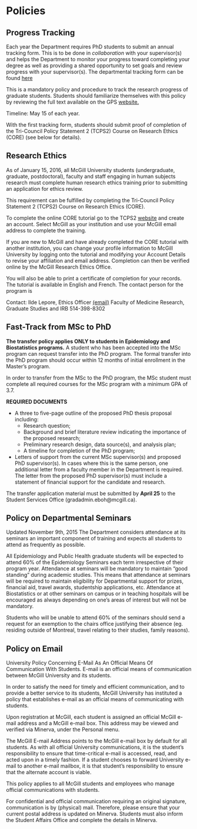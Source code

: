 # Policies

## Progress Tracking
Each year the Department requires PhD students to submit an annual tracking form. This is to be done in *collaboration* with your supervisor(s) and helps the Department to monitor your progress toward completing your degree as well as providing a shared opportunity to set goals and review progress with your supervisor(s). The departmental tracking form can be found [here](https://www.mcgill.ca/epi-biostat-occh/files/epi-biostat-occh/gps_gradstudent_progress_tracking_report_2020.pdf)

This is a mandatory policy and procedure to track the research progress of graduate students. Students should familiarize themselves with this policy by reviewing the full text available on the GPS [website.](https://www.mcgill.ca/gps/students/progress-tracking) 

Timeline: May 15 of each year.

With the first tracking form, students should submit proof of completion of the Tri-Council Policy Statement 2 (TCPS2) Course on Research Ethics (CORE) (see below for details).

## Research Ethics 
As of January 15, 2016, all McGill University students (undergraduate, graduate, postdoctoral), faculty and staff engaging in human subjects research must complete human research ethics training prior to submitting an application for ethics review.

This requirement can be fulfilled by completing the Tri-Council Policy Statement 2 (TCPS2) Course on Research Ethics (CORE).

To complete the online CORE tutorial go to the TCPS2 [website](http://tcps2core.ca/welcome) and create an account. Select McGill as your institution and use your McGill email address to complete the training.

If you are new to McGill and have already completed the CORE tutorial with another institution, you can change your profile information to McGill University by logging onto the tutorial and modifying your Account Details to revise your affiliation and email address. Completion can then be verified online by the McGill Research Ethics Office.

You will also be able to print a certificate of completion for your records. The tutorial is available in English and French. The contact person for the program is 

Contact:
Ilde Lepore, Ethics Officer [(email)](mailto:ilde.lepore@mcgill.ca)
Faculty of Medicine Research, Graduate Studies and IRB
514-398-8302

## Fast-Track from MSc to PhD

**The transfer policy applies ONLY to students in Epidemiology and Biostatistics programs.** A student who has been accepted into the MSc program can request transfer into the PhD program. The formal transfer into the PhD program should occur within 12 months of initial enrollment in the Master's program.

In order to transfer from the MSc to the PhD program, the MSc student must complete all required courses for the MSc program with a minimum GPA of 3.7.

**REQUIRED DOCUMENTS**

- A three to five-page outline of the proposed PhD thesis proposal including:  
  - Research question;
  - Background and brief literature review indicating the importance of the proposed research;
  - Preliminary research design, data source(s), and analysis plan;
  - A timeline for completion of the PhD program;
- Letters of support from the current MSc supervisor(s) and proposed PhD supervisor(s). In cases where this is the same person, one additional letter from a faculty member in the Department is required. The letter from the proposed PhD supervisor(s) must include a statement of financial support for the candidate and research.

The transfer application material must be submitted by **April 25** to the Student Services Office (gradadmin.eboh@mcgill.ca).

## Policy on Departmental Seminars

Updated November 9th, 2015
The Department considers attendance at its seminars an important component of training and expects all students to attend as frequently as possible.

All Epidemiology and Public Health graduate students will be expected to attend 60% of the Epidemiology Seminars each term irrespective of their program year. Attendance at seminars will be mandatory to maintain “good standing” during academic studies. This means that attendance at seminars will be required to maintain eligibility for Departmental support for prizes, financial aid, travel awards, studentship applications, etc. Attendance at Biostatistics or at other seminars on campus or in teaching hospitals will be encouraged as always depending on one's areas of interest but will not be mandatory.

Students who will be unable to attend 60% of the seminars should send a request for an exemption to the chairs office justifying their absence (eg. residing outside of Montreal, travel relating to their studies, family reasons).

## Policy on Email

University Policy Concerning E-Mail As An Official Means Of Communication With Students. E-mail is an official means of communication between McGill University and its students.
 
In order to satisfy the need for timely and efficient communication, and to provide a better service to its students, McGill University has instituted a policy that establishes e-mail as an official means of communicating with students.

Upon registration at McGill, each student is assigned an official McGill e-mail address and a McGill e-mail box. This address may be viewed and verified via Minerva, under the Personal menu.

The McGill E-mail Address points to the McGill e-mail box by default for all students. As with all official University communications, it is the student's responsibility to ensure that time-critical e-mail is accessed, read, and acted upon in a timely fashion. If a student chooses to forward University e-mail to another e-mail mailbox, it is that student's responsibility to ensure that the alternate account is viable.

This policy applies to all McGill students and employees who manage official communications with students.

For confidential and official communication requiring an original signature, communication is by (physical) mail. Therefore, please ensure that your current postal address is updated on Minerva.  Students must also inform the Student Affairs Office and complete the details in Minerva.
